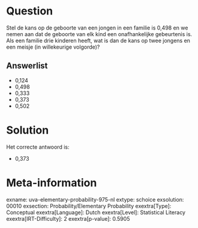 Question
========

Stel de kans op de geboorte van een jongen in een familie is 0,498 en we
nemen aan dat de geboorte van elk kind een onafhankelijke gebeurtenis
is. Als een familie drie kinderen heeft, wat is dan de kans op twee
jongens en een meisje (in willekeurige volgorde)?

Answerlist
----------

* 0,124
* 0,498
* 0,333
* 0,373
* 0,502

Solution
========

Het correcte antwoord is: 

* 0,373

Meta-information
================
exname: uva-elementary-probability-975-nl
extype: schoice
exsolution: 00010
exsection: Probability/Elementary Probability
exextra[Type]: Conceptual
exextra[Language]: Dutch
exextra[Level]: Statistical Literacy
exextra[IRT-Difficulty]: 2
exextra[p-value]: 0.5905
